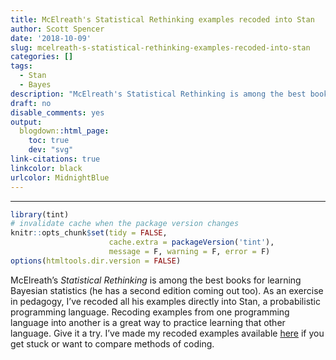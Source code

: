 ```yaml
---
title: McElreath's Statistical Rethinking examples recoded into Stan
author: Scott Spencer
date: '2018-10-09'
slug: mcelreath-s-statistical-rethinking-examples-recoded-into-stan
categories: []
tags:
  - Stan
  - Bayes
description: "McElreath's Statistical Rethinking is among the best books for learning Bayesian statistics. As an exercise in pedagogy, I've recoded all his examples directly into Stan, a probabilistic programming language."
draft: no
disable_comments: yes
output:
  blogdown::html_page:
    toc: true
    dev: "svg"
link-citations: true
linkcolor: black
urlcolor: MidnightBlue
---
```


-----

```r
library(tint)
# invalidate cache when the package version changes
knitr::opts_chunk$set(tidy = FALSE, 
                      cache.extra = packageVersion('tint'),
                      message = F, warning = F, error = F)
options(htmltools.dir.version = FALSE)
```

McElreath's *Statistical Rethinking* is among the best books for learning Bayesian statistics (he has a second edition coming out too). As an exercise in pedagogy, I've recoded all his examples directly into Stan, a probabilistic programming language. Recoding examples from one programming language into another is a great way to practice learning that other language. Give it a try. I've made my recoded examples available [here](https://github.com/ssp3nc3r/rethinking) if you get stuck or want to compare methods of coding.